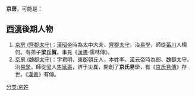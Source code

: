 '''京房'''，可能是：

== [[西漢|西漢]]後期人物 ==
# [[京房_(齊郡太守)|京房 (齊郡太守)]]：[[漢昭帝|漢昭帝]]時為太中大夫、[[齊郡|齊郡]][[太守|太守]]，治[[周易|易學]]，師從[[菑川國|菑川]]人楊何。有弟子'''梁丘賀'''。事見《[[漢書|漢書]]·儒林傳》。
# [[京房_(魏郡太守)|京房 (魏郡太守)]]：字君明，[[東郡|東郡]]頓丘人，本姓李。[[漢元帝|漢元帝]]時為郎、[[魏郡|魏郡]]太守。治[[周易|易學]]，師從[[梁郡|梁]]人[[焦延壽|焦延壽]]，詳于災異，開創了'''京氏易'''學，有《[[京氏易傳|京氏易傳]]》存世。《[[漢書|漢書]]》有傳。
{{disambig|J|Cat=二字人名消歧义}}
[[分类:京姓|分类:京姓]]